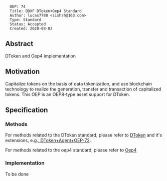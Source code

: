 <pre>
  OEP: 74
  Title: DDXF DToken+Oep4 Standard
  Author: lucas7788 <sishsh@163.com>
  Type: Standard
  Status: Accepted
  Created: 2020-08-03
</pre>

==Abstract==

DToken and Oep4 implementation

==Motivation==

Capitalize tokens on the basis of data tokenization, and use blockchain technology to realize the generation, transfer and transaction of capitalized tokens. This OEP is an OEP8-type asset support for DToken.

==Specification==

===Methods===


For methods related to the DToken standard, please refer to
[[https://github.com/ontio/OEPs/blob/master/OEPS/OEP-71.mediawiki | DToken]] and it's extensions,
e.g.,[[https://github.com/ontio/OEPs/blob/master/OEPS/OEP-72.mediawiki | DToken+Agent+OEP-72]].


For methods related to the oep4 standard, please refer to
[[https://github.com/ontio/OEPs/blob/master/OEPS/OEP-4.mediawiki | Oep4]]


===Implementation===

To be done